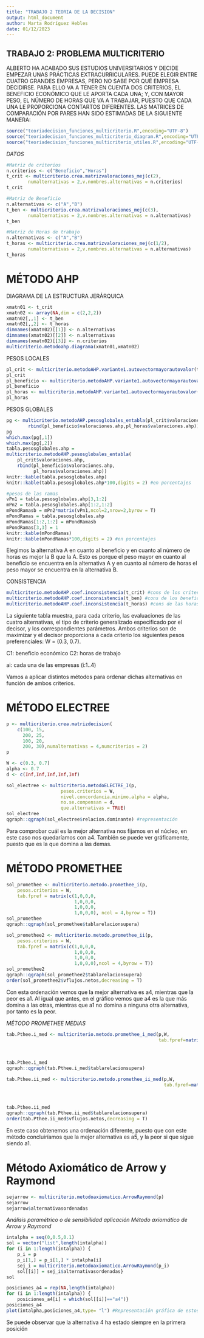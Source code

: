 ```yaml
---
title: "TRABAJO 2 TEORIA DE LA DECISION"
output: html_document
author: Marta Rodríguez Hebles
date: 01/12/2023
---
```

## TRABAJO 2: PROBLEMA  MULTICRITERIO

ALBERTO HA ACABADO SUS ESTUDIOS UNIVERSITARIOS Y DECIDE EMPEZAR UNAS PRÁCTICAS EXTRACURRICULARES. PUEDE ELEGIR ENTRE CUATRO GRANDES EMPRESAS, PERO NO SABE POR QUÉ EMPRESA DECIDIRSE. PARA ELLO VA A TENER EN CUENTA DOS CRITERIOS, EL BENEFICIO ECONÓMICO QUE LE APORTA CADA UNA; Y, CON MAYOR PESO, EL NÚMERO DE HORAS QUE VA A TRABAJAR, PUESTO QUE CADA UNA LE PROPORCIONA CONTARTOS DIFERENTES. LAS MATRICES DE COMPARACIÓN POR PARES HAN SIDO ESTIMADAS DE LA SIGUIENTE MANERA:

```r
source("teoriadecision_funciones_multicriterio.R",encoding="UTF-8")
source("teoriadecision_funciones_multicriterio_diagram.R",encoding="UTF-8")
source("teoriadecision_funciones_multicriterio_utiles.R",encoding="UTF-8")
```

*DATOS*

```r
#Matriz de criterios
n.criterios <- c("Beneficio","Horas")
t_crit <- multicriterio.crea.matrizvaloraciones_mej(c(2),
        numalternativas = 2,v.nombres.alternativas = n.criterios)
t_crit

#Matriz de Beneficio
n.alternativas <- c("A","B")
t_ben <- multicriterio.crea.matrizvaloraciones_mej(c(3),
        numalternativas = 2,v.nombres.alternativas = n.alternativas)
t_ben

#Matriz de Horas de trabajo
n.alternativas <- c("A","B")
t_horas <- multicriterio.crea.matrizvaloraciones_mej(c(1/2),
        numalternativas = 2,v.nombres.alternativas = n.alternativas)
t_horas
```

\newpage
# MÉTODO AHP

DIAGRAMA DE LA ESTRUCTURA JERÁRQUICA

```r
xmatn01 <- t_crit
xmatn02 <- array(NA,dim = c(2,2,2))
xmatn02[,,1] <- t_ben
xmatn02[,,2] <- t_horas
dimnames(xmatn02)[[1]] <- n.alternativas
dimnames(xmatn02)[[2]] <- n.alternativas
dimnames(xmatn02)[[3]] <- n.criterios
multicriterio.metodoahp.diagrama(xmatn01,xmatn02)
```

PESOS LOCALES

```r
pl_crit <- multicriterio.metodoAHP.variante1.autovectormayorautovalor(t_crit)
pl_crit
pl_beneficio <- multicriterio.metodoAHP.variante1.autovectormayorautovalor(t_ben)
pl_beneficio
pl_horas <- multicriterio.metodoAHP.variante1.autovectormayorautovalor(t_horas)
pl_horas
```

PESOS GLOBALES

```r
pg <- multicriterio.metodoAHP.pesosglobales_entabla(pl_crit$valoraciones.ahp,
        rbind(pl_beneficio$valoraciones.ahp,pl_horas$valoraciones.ahp))
pg
which.max(pg[,1])
which.max(pg[,2])
tabla.pesosglobales.ahp =
multicriterio.metodoAHP.pesosglobales_entabla(
    pl_crit$valoraciones.ahp,
    rbind(pl_beneficio$valoraciones.ahp,
          pl_horas$valoraciones.ahp))
knitr::kable(tabla.pesosglobales.ahp)
knitr::kable(tabla.pesosglobales.ahp*100,digits = 2) #en porcentajes

#pesos de las ramas
vPn1 = tabla.pesosglobales.ahp[3,1:2]
mPn2 = tabla.pesosglobales.ahp[1:2,1:2]
mPondRamasb = mPn2*matrix(vPn1,ncol=2,nrow=2,byrow = T)
mPondRamas = tabla.pesosglobales.ahp
mPondRamas[1:2,1:2] = mPondRamasb
mPondRamas[3,3] = 1
knitr::kable(mPondRamas)
knitr::kable(mPondRamas*100,digits = 2) #en porcentajes
```

Elegimos la alternativa A en cuanto al beneficio y en cuanto al número de horas es mejor la B que la A.
Esto es porque el peso mayor en cuanto al beneficio se encuentra en la alternativa A y en cuanto al número de horas el peso mayor se encuentra en la alternativa B.

CONSISTENCIA

```r
multicriterio.metodoAHP.coef.inconsistencia(t_crit) #cons de los criterios
multicriterio.metodoAHP.coef.inconsistencia(t_ben) #cons de los beneficios
multicriterio.metodoAHP.coef.inconsistencia(t_horas) #cons de las horas
```

\newpage
La siguiente tabla muestra, para cada criterio, las evaluaciones de las cuatro alternativas, el tipo de criterio generalizado especificado por el decisor, y los correspondientes parámetros. 
Ambos criterios son de maximizar y el decisor proporciona a cada criterio los siguientes pesos preferenciales: W = (0.3, 0.7).

C1: beneficio económico
C2: horas de trabajo

ai: cada una de las empresas (i:1..4)

Vamos a aplicar distintos métodos para ordenar dichas alternativas en función de ambos criterios.

# MÉTODO ELECTREE

```r
p <- multicriterio.crea.matrizdecision(
    c(100, 15,
      200, 25,
      100, 20,
      200, 30),numalternativas = 4,numcriterios = 2)
p

W <- c(0.3, 0.7)
alpha <- 0.7
d <- c(Inf,Inf,Inf,Inf,Inf)

sol_electree <- multicriterio.metodoELECTRE_I(p,
                    pesos.criterios = W,
                    nivel.concordancia.minimo.alpha = alpha,
                    no.se.compensan = d,
                    que.alternativas = TRUE)
sol_electree
qgraph::qgraph(sol_electree$relacion.dominante) #representación
```

Para comprobar cuál es la mejor alternativa nos fijamos en el núcleo, en este caso nos quedaríamos con a4.
También se puede ver gráficamente, puesto que es la que domina a las demas.


\newpage
# MÉTODO PROMETHEE
```r
sol_promethee <- multicriterio.metodo.promethee_i(p,
    pesos.criterios = W,
    tab.fpref = matrix(c(1,0,0,0,
                         1,0,0,0,
                         1,0,0,0,
                         1,0,0,0), ncol = 4,byrow = T))
sol_promethee
qgraph::qgraph(sol_promethee$tablarelacionsupera)

sol_promethee2 <- multicriterio.metodo.promethee_ii(p,
    pesos.criterios = W,
    tab.fpref = matrix(c(1,0,0,0,
                         1,0,0,0,
                         1,0,0,0,
                         1,0,0,0),ncol = 4,byrow = T))
sol_promethee2
qgraph::qgraph(sol_promethee2$tablarelacionsupera)
order(sol_promethee2$vflujos.netos,decreasing = T)
```

Con esta ordenación vemos que la mejor alternativa es a4, mientras que la peor es a1.
Al igual que antes, en el gráfico vemos que a4 es la que más domina a las otras, mientras que a1 no domina a ninguna otra alternativa, por tanto es la peor.

*MÉTODO PROMETHEE MEDIAS*
```r
tab.Pthee.i_med <- multicriterio.metodo.promethee_i_med(p,W,
                                                        tab.fpref=matrix(c(1,0,0,0,
                                                                           1,0,0,0,
                                                                           1,0,0,0,
                                                                           1,0,0,0), ncol = 4,byrow = T))
tab.Pthee.i_med
qgraph::qgraph(tab.Pthee.i_med$tablarelacionsupera)

tab.Pthee.ii_med <- multicriterio.metodo.promethee_ii_med(p,W,
                                                          tab.fpref=matrix(c(1,0,0,0,
                                                                               1,0,0,0,
                                                                               1,0,0,0,
                                                                               1,0,0,0), ncol = 4,byrow = T))
tab.Pthee.ii_med
qgraph::qgraph(tab.Pthee.ii_med$tablarelacionsupera)
order(tab.Pthee.ii_med$vflujos.netos,decreasing = T)
```

En este caso obtenemos una ordenación diferente, puesto que con este método concluiríamos que la mejor alternativa es a5, y la peor si que sigue siendo a1.

\newpage
# Método Axiomático de Arrow y Raymond
```r
sejarrow <- multicriterio.metodoaxiomatico.ArrowRaymond(p)
sejarrow
sejarrow$alternativasordenadas
```

*Análisis paramétrico o de sensibilidad aplicación Método axiomático de Arrow y Raymond*
```r
intalpha = seq(0,0.5,0.1)
sol = vector("list",length(intalpha)) 
for (i in 1:length(intalpha)) {
    p_i = p
    p_i[1,] = p_i[1,] * intalpha[i]
    sej_i = multicriterio.metodoaxiomatico.ArrowRaymond(p_i)
    sol[[i]] = sej_i$alternativasordenadas} 
sol

posiciones_a4 = rep(NA,length(intalpha)) 
for (i in 1:length(intalpha)) {
    posiciones_a4[i] = which(sol[[i]]=="a4")}
posiciones_a4
plot(intalpha,posiciones_a4,type= "l") #Representación gráfica de estos cambios
```

Se puede observar que la alternativa 4 ha estado siempre en la primera posición















